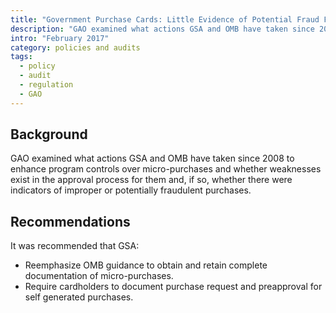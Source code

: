 ```yaml
---
title: "Government Purchase Cards: Little Evidence of Potential Fraud Found in Small Purchases, but Documentation Issues Exist"
description: "GAO examined what actions GSA and OMB have taken since 2008 to enhance program controls over micro-purchases and whether weaknesses exist in the approval process."
intro: "February 2017"
category: policies and audits
tags:
  - policy
  - audit
  - regulation
  - GAO
---
```



<LinkButton link="https://www.gao.gov/products/GAO-17-276" text="View Full Audit" />

## Background

GAO examined what actions GSA and OMB have taken since 2008 to enhance program controls over micro-purchases and whether weaknesses exist in the approval process for them and, if so, whether there were indicators of improper or potentially fraudulent purchases.

## Recommendations

It was recommended that GSA:

- Reemphasize OMB guidance to obtain and retain complete documentation of micro-purchases. 
- Require cardholders to document purchase request and preapproval for self generated purchases. 
